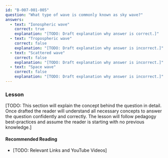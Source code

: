```yaml
---
id: "B-007-001-005"
question: "What type of wave is commonly known as sky wave?"
answers:
  - text: "Ionospheric wave"
    correct: true
    explanation: "[TODO: Draft explanation why answer is correct.]"
  - text: "Tropospheric wave"
    correct: false
    explanation: "[TODO: Draft explanation why answer is incorrect.]"
  - text: "Scattered wave"
    correct: false
    explanation: "[TODO: Draft explanation why answer is incorrect.]"
  - text: "Space wave"
    correct: false
    explanation: "[TODO: Draft explanation why answer is incorrect.]"
---
```


### Lesson

[TODO: This section will explain the concept behind the question in detail. Once drafted the reader will understand all necessary concepts to answer the question confidently and correctly. The lesson will follow pedagogy best-practices and assume the reader is starting with no previous knowledge.]

#### Recommended Reading

- [TODO: Relevant Links and YouTube Videos]
